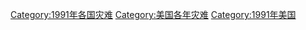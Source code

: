 [[Category:1991年各国灾难|Category:1991年各国灾难]]
[[Category:美国各年灾难|Category:美国各年灾难]]
[[Category:1991年美国|Category:1991年美国]]